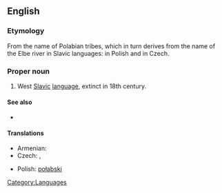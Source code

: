 ==English==
{{wikipedia|Polabian language}}

===Etymology===
From the name of Polabian tribes, which in turn derives from the name of the Elbe river in Slavic languages: {{term|Łaba|lang=pl}} in Polish and {{term|Labe|lang=cs}} in Czech.

===Proper noun===
{{en-proper noun}}

# West [[Slavic]] [[language]], extinct in 18th century.

====See also====
* {{langcat}}

====Translations====
{{trans-top|West Slavic language}}
* Armenian: {{t-|hy|պոլաբերեն|tr=polaberen|sc=Armn|xs=Armenian}}
* Czech: {{t-|cs|polabština|f}}, {{t-|cs|drevjanština|f}}
{{trans-mid}}
* Polish: [[połabski]] {{m}}
{{trans-bottom}}

[[Category:Languages]]